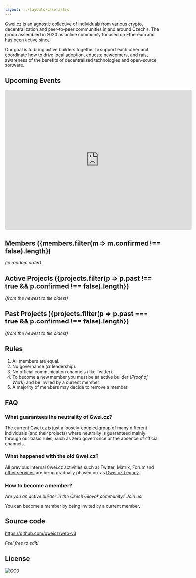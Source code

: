 ```yaml
---
layout: ../layouts/base.astro
---
```


Gwei.cz is an agnostic collective of individuals from various crypto, decentralization and peer-to-peer communities in and around Czechia. The group assembled in 2020 as online community focused on Ethereum and has been active since.

Our goal is to bring active builders together to support each other and coordinate how to drive local adoption, educate newcomers, and raise awareness of the benefits of decentralized technologies and open-source software.

## Upcoming Events

<iframe
  src="https://lu.ma/embed/calendar/cal-skKYTNtURW9T1wD/events?lt=light"
  width="600"
  height="450"
  frameborder="0"
  style="border: 1px solid #bfcbda88; border-radius: 4px;"
  allowfullscreen=""
  aria-hidden="false"
  tabindex="0"
></iframe>


## Members ({members.filter(m => m.confirmed !== false).length})

*(in random order)*


<MemberList />

## Active Projects ({projects.filter(p => p.past !== true && p.confirmed !== false).length})

*(from the newest to the oldest)*


<ProjectList />

## Past Projects ({projects.filter(p => p.past === true && p.confirmed !== false).length})

*(from the newest to the oldest)*

<ProjectList past="true" />

## Rules

1. All members are equal.
1. No governance (or leadership).
1. No official communication channels (like Twitter).
1. To become a new member you must be an active builder (*Proof of Work*) and be invited by a current member.
1. A majority of members may decide to remove a member.

## FAQ

### What guarantees the neutrality of Gwei.cz?

The current Gwei.cz is just a loosely-coupled group of many different individuals (and their projects) where neutrality is guaranteed mainly through our basic rules, such as zero governance or the absence of official channels.

### What happened with the old Gwei.cz?

All previous internal Gwei.cz activities such as Twitter, Matrix, Forum and [other services](https://status.gwei.cz/) are being gradually phased out as [Gwei.cz Legacy](https://legacy.gwei.cz).

### How to become a member?

*Are you an active builder in the Czech-Slovak community? Join us!*

You can become a member by being invited by a current member.

## Source code

https://github.com/gweicz/web-v3

*Feel free to edit!*

## License

<a href="https://creativecommons.org/public-domain/cc0/"><img src="/cc0.svg" title="CC0" /></a>